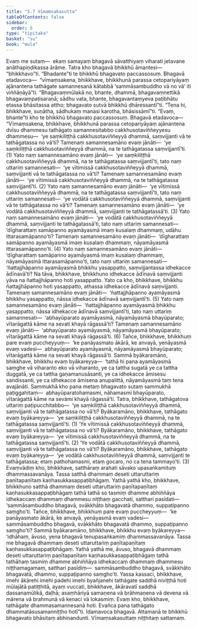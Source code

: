 ```yaml
---
title: "5.7 Vīmaṃsakasutta"
tableOfContents: false
sidebar:
  order: 8
type: "tipitaka"
basket: "su"
book: "mula"
---
```



<DynamicBreadcrumb />

<Division number="487" book="mula" bookNo="9" page="392">

<Paragraph number="1677" book="mula">
Evaṃ me sutaṃ—  ekaṃ samayaṃ bhagavā sāvatthiyaṃ viharati jetavane anāthapiṇḍikassa ārāme. Tatra kho bhagavā bhikkhū āmantesi—  “bhikkhavo”ti. “Bhadante”ti te bhikkhū bhagavato paccassosuṃ. Bhagavā etadavoca—  “vīmaṃsakena, bhikkhave, bhikkhunā parassa cetopariyāyaṃ ajānantena tathāgate samannesanā kātabbā ‘sammāsambuddho vā no vā’ iti viññāṇāyā”ti. “Bhagavaṃmūlakā no, bhante, dhammā, bhagavaṃnettikā bhagavaṃpaṭisaraṇā; sādhu vata, bhante, bhagavantaṃyeva paṭibhātu etassa bhāsitassa attho; bhagavato sutvā bhikkhū dhāressantī”ti. “Tena hi, bhikkhave, suṇātha, sādhukaṃ manasi karotha, bhāsissāmī”ti. “Evaṃ, bhante”ti kho te bhikkhū bhagavato paccassosuṃ. Bhagavā etadavoca—
</Paragraph>

</Division>
<Division number="488" book="mula" bookNo="9" page="392">

<Paragraph number="1678" book="mula">
“Vīmaṃsakena, bhikkhave, bhikkhunā parassa cetopariyāyaṃ ajānantena dvīsu dhammesu tathāgato samannesitabbo cakkhusotaviññeyyesu dhammesu—  ‘ye saṃkiliṭṭhā cakkhusotaviññeyyā dhammā, saṃvijjanti vā te tathāgatassa no vā’ti? Tamenaṃ samannesamāno evaṃ jānāti—  ‘ye saṃkiliṭṭhā cakkhusotaviññeyyā dhammā, na te tathāgatassa saṃvijjantī’ti. (1)
</Paragraph>

<Paragraph number="1679" book="mula">
Yato naṃ samannesamāno evaṃ jānāti—  ‘ye saṃkiliṭṭhā cakkhusotaviññeyyā dhammā, na te tathāgatassa saṃvijjantī’ti, tato naṃ uttariṃ samannesati—  ‘ye vītimissā cakkhusotaviññeyyā dhammā, saṃvijjanti vā te tathāgatassa no vā’ti? Tamenaṃ samannesamāno evaṃ jānāti—  ‘ye vītimissā cakkhusotaviññeyyā dhammā, na te tathāgatassa saṃvijjantī’ti. (2)
</Paragraph>

<Paragraph number="1680" book="mula">
Yato naṃ samannesamāno evaṃ jānāti—  ‘ye vītimissā cakkhusotaviññeyyā dhammā, na te tathāgatassa saṃvijjantī’ti, tato naṃ uttariṃ samannesati—  ‘ye vodātā cakkhusotaviññeyyā dhammā, saṃvijjanti vā te tathāgatassa no vā’ti? Tamenaṃ samannesamāno evaṃ jānāti—  ‘ye vodātā cakkhusotaviññeyyā dhammā, saṃvijjanti te tathāgatassā’ti. (3)
</Paragraph>

<Paragraph number="1681" book="mula">
Yato naṃ samannesamāno evaṃ jānāti—  ‘ye vodātā cakkhusotaviññeyyā dhammā, saṃvijjanti te tathāgatassā’ti, tato naṃ uttariṃ samannesati—  ‘dīgharattaṃ samāpanno ayamāyasmā imaṃ kusalaṃ dhammaṃ, udāhu ittarasamāpanno’ti? Tamenaṃ samannesamāno evaṃ jānāti—  ‘dīgharattaṃ samāpanno ayamāyasmā imaṃ kusalaṃ dhammaṃ, nāyamāyasmā ittarasamāpanno’ti. (4)
</Paragraph>

<Paragraph number="1682" book="mula">
Yato naṃ samannesamāno evaṃ jānāti—  ‘dīgharattaṃ samāpanno ayamāyasmā imaṃ kusalaṃ dhammaṃ, nāyamāyasmā ittarasamāpanno’ti, tato naṃ uttariṃ samannesati—  ‘ñattajjhāpanno ayamāyasmā bhikkhu yasappatto, saṃvijjantassa idhekacce ādīnavā’ti? Na tāva, bhikkhave, bhikkhuno idhekacce ādīnavā saṃvijjanti yāva na ñattajjhāpanno hoti yasappatto. Yato ca kho, bhikkhave, bhikkhu ñattajjhāpanno hoti yasappatto, athassa idhekacce ādīnavā saṃvijjanti. Tamenaṃ samannesamāno evaṃ jānāti—  ‘ñattajjhāpanno ayamāyasmā bhikkhu yasappatto, nāssa idhekacce ādīnavā saṃvijjantī’ti. (5)
</Paragraph>

<Paragraph number="1683" book="mula">
Yato naṃ samannesamāno evaṃ jānāti—  ‘ñattajjhāpanno ayamāyasmā bhikkhu yasappatto, nāssa idhekacce ādīnavā saṃvijjantī’ti, tato naṃ uttariṃ samannesati—  ‘abhayūparato ayamāyasmā, nāyamāyasmā bhayūparato; vītarāgattā kāme na sevati khayā rāgassā’ti? Tamenaṃ samannesamāno evaṃ jānāti—  ‘abhayūparato ayamāyasmā, nāyamāyasmā bhayūparato; vītarāgattā kāme na sevati khayā rāgassā’ti. (6)
</Paragraph>

<Paragraph number="1684" book="mula">
Tañce, bhikkhave, bhikkhuṃ pare evaṃ puccheyyuṃ—  ‘ke panāyasmato ākārā, ke anvayā, yenāyasmā evaṃ vadesi—  abhayūparato ayamāyasmā, nāyamāyasmā bhayūparato; vītarāgattā kāme na sevati khayā rāgassā’ti. Sammā byākaramāno, bhikkhave, bhikkhu evaṃ byākareyya—  ‘tathā hi pana ayamāyasmā saṃghe vā viharanto eko vā viharanto, ye ca tattha sugatā ye ca tattha duggatā, ye ca tattha gaṇamanusāsanti, ye ca idhekacce āmisesu sandissanti, ye ca idhekacce āmisena anupalittā, nāyamāyasmā taṃ tena avajānāti. Sammukhā kho pana metaṃ bhagavato sutaṃ sammukhā paṭiggahitaṃ—  abhayūparatohamasmi, nāhamasmi bhayūparato, vītarāgattā kāme na sevāmi khayā rāgassā’ti.
</Paragraph>

</Division>
<Division number="489" book="mula" bookNo="9" page="394">

<Paragraph number="1685" book="mula">
Tatra, bhikkhave, tathāgatova uttariṃ paṭipucchitabbo—  ‘ye saṃkiliṭṭhā cakkhusotaviññeyyā dhammā, saṃvijjanti vā te tathāgatassa no vā’ti? Byākaramāno, bhikkhave, tathāgato evaṃ byākareyya—  ‘ye saṃkiliṭṭhā cakkhusotaviññeyyā dhammā, na te tathāgatassa saṃvijjantī’ti. (1)
</Paragraph>

<Paragraph number="1686" book="mula">
‘Ye vītimissā cakkhusotaviññeyyā dhammā, saṃvijjanti vā te tathāgatassa no vā’ti? Byākaramāno, bhikkhave, tathāgato evaṃ byākareyya—  ‘ye vītimissā cakkhusotaviññeyyā dhammā, na te tathāgatassa saṃvijjantī’ti. (2)
</Paragraph>

<Paragraph number="1687" book="mula">
‘Ye vodātā cakkhusotaviññeyyā dhammā, saṃvijjanti vā te tathāgatassa no vā’ti? Byākaramāno, bhikkhave, tathāgato evaṃ byākareyya—  ‘ye vodātā cakkhusotaviññeyyā dhammā, saṃvijjanti te tathāgatassa; etaṃ pathohamasmi, etaṃ gocaro, no ca tena tammayo’ti. (3)
</Paragraph>

<Paragraph number="1688" book="mula">
Evaṃvādiṃ kho, bhikkhave, satthāraṃ arahati sāvako upasaṅkamituṃ dhammassavanāya. Tassa satthā dhammaṃ deseti uttaruttariṃ paṇītapaṇītaṃ kaṇhasukkasappaṭibhāgaṃ. Yathā yathā kho, bhikkhave, bhikkhuno satthā dhammaṃ deseti uttaruttariṃ paṇītapaṇītaṃ kaṇhasukkasappaṭibhāgaṃ tathā tathā so tasmiṃ dhamme abhiññāya idhekaccaṃ dhammaṃ dhammesu niṭṭhaṃ gacchati, satthari pasīdati—  ‘sammāsambuddho bhagavā, svākkhāto bhagavatā dhammo, suppaṭipanno saṃgho’ti. Tañce, bhikkhave, bhikkhuṃ pare evaṃ puccheyyuṃ—  ‘ke panāyasmato ākārā, ke anvayā, yenāyasmā evaṃ vadesi—  sammāsambuddho bhagavā, svākkhāto bhagavatā dhammo, suppaṭipanno saṃgho’ti? Sammā byākaramāno, bhikkhave, bhikkhu evaṃ byākareyya—  ‘idhāhaṃ, āvuso, yena bhagavā tenupasaṅkamiṃ dhammassavanāya. Tassa me bhagavā dhammaṃ deseti uttaruttariṃ paṇītapaṇītaṃ kaṇhasukkasappaṭibhāgaṃ. Yathā yathā me, āvuso, bhagavā dhammaṃ deseti uttaruttariṃ paṇītapaṇītaṃ kaṇhasukkasappaṭibhāgaṃ tathā tathāhaṃ tasmiṃ dhamme abhiññāya idhekaccaṃ dhammaṃ dhammesu niṭṭhamagamaṃ, satthari pasīdiṃ—  sammāsambuddho bhagavā, svākkhāto bhagavatā, dhammo, suppaṭipanno saṃgho’ti.
</Paragraph>

</Division>
<Division number="490" book="mula" bookNo="9" page="395">

<Paragraph number="1689" book="mula">
Yassa kassaci, bhikkhave, imehi ākārehi imehi padehi imehi byañjanehi tathāgate saddhā niviṭṭhā hoti mūlajātā patiṭṭhitā, ayaṃ vuccati, bhikkhave, ākāravatī saddhā dassanamūlikā, daḷhā; asaṃhāriyā samaṇena vā brāhmaṇena vā devena vā mārena vā brahmunā vā kenaci vā lokasmiṃ. Evaṃ kho, bhikkhave, tathāgate dhammasamannesanā hoti. Evañca pana tathāgato dhammatāsusamanniṭṭho hotī”ti.
</Paragraph>

<Paragraph number="1690" book="mula">
Idamavoca bhagavā. Attamanā te bhikkhū bhagavato bhāsitaṃ abhinandunti.

</Paragraph>
</Division>

<Paragraph number="1691" type="center" book="mula">
Vīmaṃsakasuttaṃ niṭṭhitaṃ sattamaṃ.
</Paragraph>